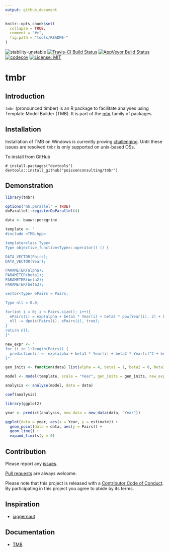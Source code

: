 ```yaml
---
output: github_document
---
```


<!-- README.md is generated from README.Rmd. Please edit that file -->

```r
knitr::opts_chunk$set(
  collapse = TRUE,
  comment = "#>",
  fig.path = "tools/README-"
)
```

![stability-unstable](https://img.shields.io/badge/stability-unstable-yellow.svg)
[![Travis-CI Build Status](https://travis-ci.org/poissonconsulting/tmbr.svg?branch=master)](https://travis-ci.org/poissonconsulting/tmbr)
[![AppVeyor Build Status](https://ci.appveyor.com/api/projects/status/github/poissonconsulting/tmbr?branch=master&svg=true)](https://ci.appveyor.com/project/poissonconsulting/tmbr)
[![codecov](https://codecov.io/gh/poissonconsulting/tmbr/branch/master/graph/badge.svg)](https://codecov.io/gh/poissonconsulting/tmbr)
[![License: MIT](https://img.shields.io/badge/License-MIT-blue.svg)](https://opensource.org/licenses/MIT)

# tmbr

## Introduction

`tmbr` (pronounced timber) is an R package to facilitate analyses using Template Model Builder (TMB).
It is part of the [mbr](https://github.com/poissonconsulting/mbr) family of packages.

## Installation

Installation of TMB on Windows is currently proving [challenging](https://github.com/James-Thorson/2016_Spatio-temporal_models/issues/7).
Until these issues are resolved `tmbr` is only supported on unix-based OSs.

To install from GitHub
```
# install.packages("devtools")
devtools::install_github("poissonconsulting/tmbr")
```

## Demonstration

```r
library(tmbr)
```

```r
options("mb.parallel" = TRUE)
doParallel::registerDoParallel(4)

data <- bauw::peregrine

template <- "
#include <TMB.hpp>

template<class Type>
Type objective_function<Type>::operator() () {

DATA_VECTOR(Pairs);
DATA_VECTOR(Year);

PARAMETER(alpha);
PARAMETER(beta1);
PARAMETER(beta2);
PARAMETER(beta3);

vector<Type> ePairs = Pairs;

Type nll = 0.0;

for(int i = 0; i < Pairs.size(); i++){
  ePairs(i) = exp(alpha + beta1 * Year(i) + beta2 * pow(Year(i), 2) + beta3 * pow(Year(i), 3));
  nll -= dpois(Pairs(i), ePairs(i), true);
}
return nll;
}"

new_expr <- "
for (i in 1:length(Pairs)) {
  prediction[i] <- exp(alpha + beta1 * Year[i] + beta2 * Year[i]^2 + beta3 * Year[i]^3)
}"

gen_inits <- function(data) list(alpha = 4, beta1 = 1, beta2 = 0, beta3 = 0)

model <- model(template, scale = "Year", gen_inits = gen_inits, new_expr = new_expr)

analysis <- analyse(model, data = data)

coef(analysis)
```

```r
library(ggplot2)

year <- predict(analysis, new_data = new_data(data, "Year"))

ggplot(data = year, aes(x = Year, y = estimate)) +
  geom_point(data = data, aes(y = Pairs)) +
  geom_line() +
  expand_limits(y = 0)

```

## Contribution

Please report any [issues](https://github.com/poissonconsulting/tmbr/issues).

[Pull requests](https://github.com/poissonconsulting/tmbr/pulls) are always welcome.

Please note that this project is released with a [Contributor Code of Conduct](CONDUCT.md). By participating in this project you agree to abide by its terms.

## Inspiration

- [jaggernaut](https://github.com/poissonconsulting/jaggernaut)

## Documentation

- [TMB](https://github.com/kaskr/adcomp)

